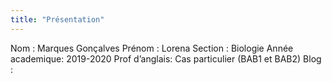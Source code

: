 ```yaml
---
title: "Présentation"
---
```

Nom : Marques Gonçalves
Prénom : Lorena
Section : Biologie
Année academique: 2019-2020
Prof d'anglais: Cas particulier (BAB1 et BAB2)
Blog : 

